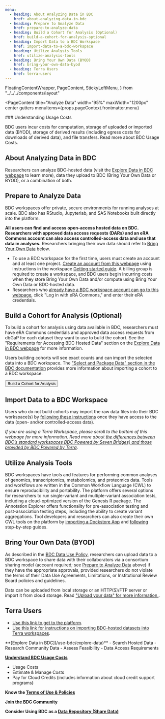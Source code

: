 ```yaml
---
menu:
  - heading: About Analyzing Data in BDC
    href: about-analyzing-data-in-bdc
  - heading: Prepare to Analyze Data
    href: prepare-to-analyze-data
  - heading: Build a Cohort for Analysis (Optional)
    href: build-a-cohort-for-analysis-optional
  - heading: Import Data to a BDC Workspace
    href: import-data-to-a-bdc-workspace
  - heading: Utilize Analysis Tools
    href: utilize-analysis-tools
  - heading: Bring Your Own Data (BYOD)
    href: bring-your-own-data-byod
  - heading: Terra Users
    href: terra-users
---
```


  FloatingContentWrapper,
  PageContent,
  StickyLeftMenu,
} from "../../../components/layout"

<PageContent 
  title="Analyze Data"
  width="95%" maxWidth="1200px" center gutters
  menuItems={props.pageContext.frontmatter.menu}
>

<FloatingContentWrapper placement="right" type="text">
  ### Understanding Usage Costs

  BDC users incur costs for computation, storage of uploaded or imported data (BYOD),
  storage of derived results (including egress costs for downloads of derived data),
  and file transfers. Read more about BDC Usage Costs. 
</FloatingContentWrapper>

## About Analyzing Data in BDC

Researchers can analyze BDC-hosted data (visit the [Explore Data in BDC webpage](/use-bdc/explore-data) to learn more), data they upload to BDC (Bring Your Own Data or BYOD), or a combination of both.

## Prepare to Analyze Data

BDC workspaces offer private, secure environments for running analyses at scale.
BDC also has RStudio, Jupyterlab, and SAS Notebooks built directly into the platform.

**All users can find and access open-access hosted data on BDC. Researchers with approved data access requests (DARs) and an eRA Commons account can also access controlled-access data and use that data in analyses.** Researchers bringing their own data should refer to [Bring Your Own Data](#bring-your-own-data-byod) below.

- To use a BDC workspace for the first time, users must create an account and at least one 
project. [Create an account from this 
webpage](https://accounts.sb.biodatacatalyst.nhlbi.nih.gov/auth/login?next=https%3A%2F%2Faccounts.sb.biodatacatalyst.nhlbi.nih.gov%2Foauth2%2Fauthorization%3Fresponse_type%3Dcode%26client_id%3D74735b722c33498cb981b6b6e24f659f%26redirect_uri%3Dhttps%253A%252F%252Fplatform.sb.biodatacatalyst.nhlbi.nih.gov%252Foauth2%252Fredirect%26state%3DNf8ffCyv90SV3fM1I33IfLt9OYPsQ0%26client_next%3Dhttps%253A%252F%252Fplatform.sb.biodatacatalyst.nhlbi.nih.gov%252F%26scope%3Dopenid%26nonce%3D173653215059824939581701286549) 
using instructions in the workspace [Getting started 
guide](https://sb-biodatacatalyst.readme.io/docs/getting-started). A billing group is required to 
create a workspace, and BDC users begin incurring costs when they store Bring Your Own Data and/or 
compute using Bring Your Own Data or BDC-hosted data.
- Researchers who [already have a BDC workspace account can go to this webpage](https://accounts.sb.biodatacatalyst.nhlbi.nih.gov/auth/login?next=https%3A%2F%2Faccounts.sb.biodatacatalyst.nhlbi.nih.gov%2Foauth2%2Fauthorization%3Fresponse_type%3Dcode%26client_id%3D74735b722c33498cb981b6b6e24f659f%26redirect_uri%3Dhttps%253A%252F%252Fplatform.sb.biodatacatalyst.nhlbi.nih.gov%252Foauth2%252Fredirect%26state%3D1EkV3YBKf68zTItMe1DoVVZJePnUMs%26client_next%3Dhttps%253A%252F%252Fplatform.sb.biodatacatalyst.nhlbi.nih.gov%252F%26scope%3Dopenid%26nonce%3D151170011845002108041701286760), click "Log in with eRA Commons," and enter their eRA credentials.

## Build a Cohort for Analysis (Optional)

To build a cohort for analysis using data available in BDC, researchers must have eRA Commons credentials and approved data access requests from dbGaP for each dataset they want to use to build the cohort. See the "Requirements for Accessing BDC Hosted Data" section on the [Explore Data in BDC webpage](/use-bdc/explore-data) for more information.

Users building cohorts will see exact counts and can import the selected data into a BDC workspace. The ["Select and Package Data" section in the BDC documentation](https://bdcatalyst.gitbook.io/biodata-catalyst-documentation/written-documentation/explore-available-data/pic-sure-for-biodata-catalyst-user-guide/pic-sure-open-access-vs.-pic-sure-authorized-access/search-authorized-access\#select-and-package-data+) provides more information about importing a cohort to a BDC workspace.

<ButtonContainer>
  <Button as="a" href="https://picsure.biodatacatalyst.nhlbi.nih.gov/psamaui/login" id="cohort-analysis">Build a Cohort for Analysis</Button>
</ButtonContainer>

## Import Data to a BDC Workspace

Users who do not build cohorts may import the raw data files into their BDC workspace(s) by [following these instructions](https://sb-biodatacatalyst.readme.io/docs/import-data-from-biodata-catalyst-powered-by-gen3) once they have access to the data (open- and/or controlled-access data).

_If you are using a Terra Workspace, please scroll to the bottom of this webpage for more information. Read more about [the differences between BDC’s standard workspaces BDC Powered by Seven Bridges) and those provided by BDC Powered by Terra](/use-bdc/analyze-data/bdc-workspaces)_.

## Utilize Analysis Tools

BDC workspaces have tools and features for performing common analyses of genomics, transcriptomics, metabolomics, and proteomics data. Tools and workflows are written in the Common Workflow Language (CWL) to ensure reproducibility and portability. The platform offers several options for researchers to run single-variant and multiple-variant association tests, including a cloud-optimized version of the Genesis R package. The Annotation Explorer offers functionality for pre-association testing and post-association testing steps, including the ability to create variant aggregations. Tool developers and researchers can also create their own CWL tools on the platform by [importing a Dockstore App](https://sb-biodatacatalyst.readme.io/docs/import-a-dockstore-app) and [following](https://bdcatalyst.gitbook.io/biodata-catalyst-documentation/written-documentation/community-tools-and-integration-1/bring-your-own-tool-s-to-biodata-catalyst) step-by-step guides.

## Bring Your Own Data (BYOD)

As described in the [BDC Data Use Policy](/user-resources/usage-terms), researchers can upload data to a BDC workspace to share data with their collaborators via a consortium sharing model (account required; see [Prepare to Analyze Data](#prepare-to-analyze-data) above) if they have the appropriate approvals, provided researchers do not violate the terms of their Data Use Agreements, Limitations, or Institutional Review Board policies and guidelines.

Data can be uploaded from local storage or an HTTP(S)/FTP server or import it from cloud storage. Read ["Upload your data" for more information.](https://sb-biodatacatalyst.readme.io/docs/upload-to-the-platform).

## Terra Users

- [Use this link to get to the platform](https://terra.biodatacatalyst.nhlbi.nih.gov/#workspaces/fc-product-demo/BioDataCatalyst-Gen3-data-on-Terra-Tutorial). 
- [Use this link for instructions on importing BDC-hosted datasets into Terra workspaces](https://bdcatalyst.gitbook.io/biodata-catalyst-documentation/written-documentation/analyze-data-1/terra/bringing-data-into-a-workspace/bringing-in-data-from-gen3).

<NextStepsCard>
  **[Explore Data in BDC](/use-bdc/explore-data)**
  - Search Hosted Data
  - Research Community Data
  - Assess Feasibility
  - Data Access Requirements

  **[Understand BDC Usage Costs](/user-resources/usage-costs)**
  - Usage Costs
  - Estimate & Manage Costs
  - Pay for Cloud Credits (includes information about cloud credit support programs)

  **Know the [Terms of Use & Policies](/user-resources/terms-of-use)**

  **[Join the BDC Community](/join-bdc)**

  **Consider Using BDC as a [Data Repository (Share Data)](/use-bdc/share-data)**
</NextStepsCard>

</PageContent>
